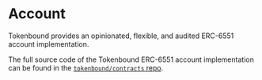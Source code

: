 
# Account

Tokenbound provides an opinionated, flexible, and audited ERC-6551 account implementation.

The full source code of the Tokenbound ERC-6551 account implementation can be found in the [`tokenbound/contracts` repo](https://github.com/tokenbound/contracts/blob/main/src/Account.sol).
